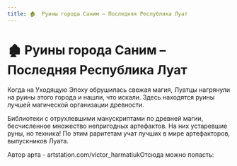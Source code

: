 ```yaml
---
title: 🏚  Руины города Саним – Последняя Республика Луат
---
```

# 🏚  Руины города Саним – Последняя Республика Луат


Когда на Уходящую Эпоху обрушилась свежая магия, Луатцы нагрянули на руины этого города и нашли, что искали. Здесь находятся руины лучшей магической организации древности.

Библиотеки с отрухлевшими манускриптами по древней магии, бесчисленное множество непригодных артефактов. На них устаревшие руны, но техника! По этим раритетам учат лучших в мире артефакторов, выпускников Луата.

Автор арта - artstation.com/victor_harmatiukОтсюда можно попасть:<br/>